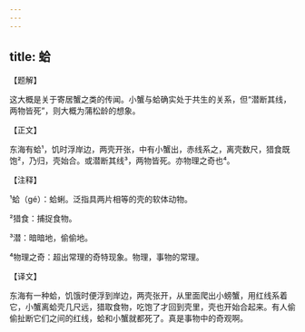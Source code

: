 ```yaml
---
---
---
```

title: 蛤
---




【题解】


这大概是关于寄居蟹之类的传闻。小蟹与蛤确实处于共生的关系，但“潜断其线，两物皆死”，则大概为蒲松龄的想象。

【正文】

东海有蛤¹，饥时浮岸边，两壳开张，中有小蟹出，赤线系之，离壳数尺，猎食既饱²，乃归，壳始合。或潜断其线³，两物皆死。亦物理之奇也⁴。





【注释】


¹蛤（gé）：蛤蜊。泛指具两片相等的壳的软体动物。

²猎食：捕捉食物。

³潜：暗暗地，偷偷地。

⁴物理之奇：超出常理的奇特现象。物理，事物的常理。





【译文】


东海有一种蛤，饥饿时便浮到岸边，两壳张开，从里面爬出小螃蟹，用红线系着它，小蟹离蛤壳几尺远，猎取食物，吃饱了才回到壳里，壳也开始合起来。有人偷偷扯断它们之间的红线，蛤和小蟹就都死了。真是事物中的奇观啊。
